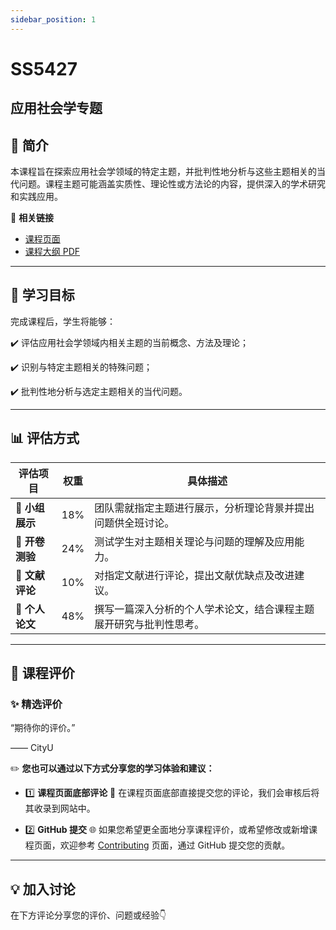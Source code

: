 ```yaml
---
sidebar_position: 1
---
```


# SS5427
## 应用社会学专题

## **📘 简介**
本课程旨在探索应用社会学领域的特定主题，并批判性地分析与这些主题相关的当代问题。课程主题可能涵盖实质性、理论性或方法论的内容，提供深入的学术研究和实践应用。

🔗 **相关链接**
- [课程页面](https://www.cityu.edu.hk/catalogue/pg/202425/course/SS5427.htm)
- [课程大纲 PDF](https://www.cityu.edu.hk/catalogue/pg/202425/course/SS5427.pdf)

---

## **🎯 学习目标**

完成课程后，学生将能够：

✔️ 评估应用社会学领域内相关主题的当前概念、方法及理论；

✔️ 识别与特定主题相关的特殊问题；

✔️ 批判性地分析与选定主题相关的当代问题。

---

## **📊 评估方式**

| **评估项目**             | **权重** | **具体描述**                                                                                       |
|------------------------|---------|---------------------------------------------------------------------------------------------------|
| **🎤 小组展示**          | 18%     | 团队需就指定主题进行展示，分析理论背景并提出问题供全班讨论。                                                  |
| **📝 开卷测验**          | 24%     | 测试学生对主题相关理论与问题的理解及应用能力。                                                           |
| **📄 文献评论**          | 10%     | 对指定文献进行评论，提出文献优缺点及改进建议。                                                              |
| **📄 个人论文**          | 48%     | 撰写一篇深入分析的个人学术论文，结合课程主题展开研究与批判性思考。                                                 |

---

## **💬 课程评价**

### ✨ **精选评价**
<div className={commentStyles.commentBox}>
    <p className={commentStyles.commentText}>
        “期待你的评价。”
    </p>
    <p className={commentStyles.commentAuthor}>—— CityU</p>
</div>

✏️ **您也可以通过以下方式分享您的学习体验和建议：**

- 1️⃣ **课程页面底部评论**
💬 在课程页面底部直接提交您的评论，我们会审核后将其收录到网站中。

- 2️⃣ **GitHub 提交**
🌐 如果您希望更全面地分享课程评价，或希望修改或新增课程页面，欢迎参考 [Contributing](https://penjc.github.io/cityU-navigator/contributing) 页面，通过 GitHub 提交您的贡献。

---

## **💡 加入讨论**

在下方评论分享您的评价、问题或经验👇
<Utterances />
